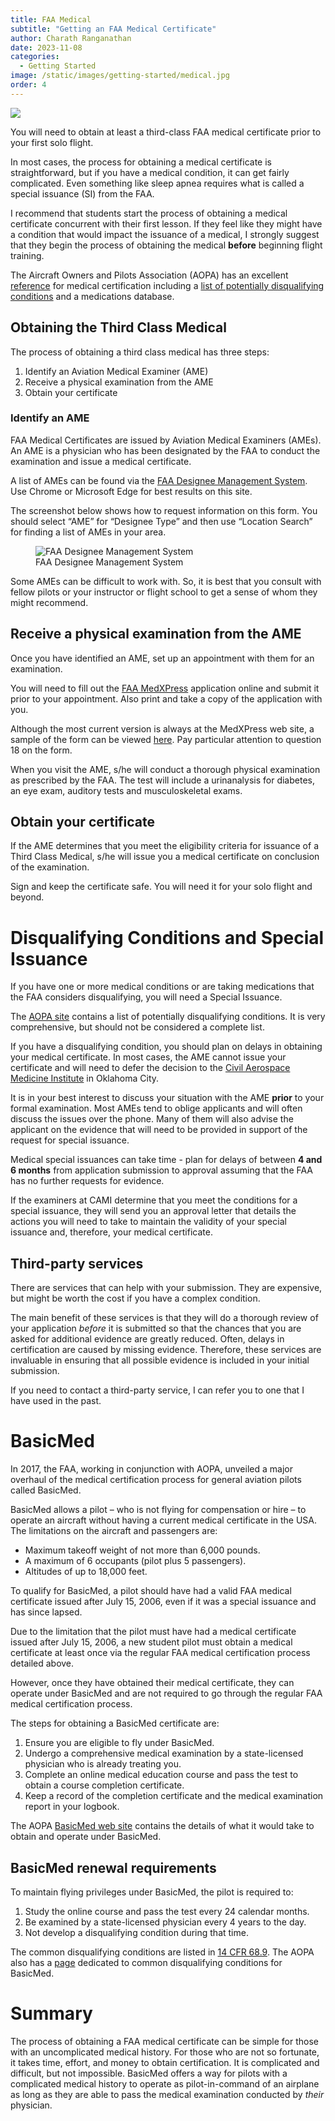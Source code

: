 ```yaml
---
title: FAA Medical
subtitle: "Getting an FAA Medical Certificate"
author: Charath Ranganathan
date: 2023-11-08
categories:
  - Getting Started
image: /static/images/getting-started/medical.jpg
order: 4
---
```


![](/static/images/getting-started/medical.jpg)

You will need to obtain at least a third-class FAA medical certificate prior to your first solo flight.

In most cases, the process for obtaining a medical certificate is straightforward, but if you have a medical condition, it can get fairly complicated. Even something like sleep apnea requires what is called a special issuance (SI) from the FAA.

I recommend that students start the process of obtaining a medical certificate concurrent with their first lesson. If they feel like they might have a condition that would impact the issuance of a medical, I strongly suggest that they begin the process of obtaining the medical **before** beginning flight training.

The Aircraft Owners and Pilots Association (AOPA) has an excellent [reference](https://www.aopa.org/go-fly/medical-resources) for medical certification including a [list of potentially disqualifying conditions](https://www.aopa.org/go-fly/medical-resources/health-conditions) and a medications database.

## Obtaining the Third Class Medical

The process of obtaining a third class medical has three steps:

1. Identify an Aviation Medical Examiner (AME)
2. Receive a physical examination from the AME
3. Obtain your certificate

### Identify an AME

FAA Medical Certificates are issued by Aviation Medical Examiners (AMEs). An AME is a physician who has been designated by the FAA to conduct the examination and issue a medical certificate.

A list of AMEs can be found via the [FAA Designee Management System](https://designee.faa.gov/designeeLocator). Use Chrome or Microsoft Edge for best results on this site.

The screenshot below shows how to request information on this form. You should select "AME" for "Designee Type" and then use "Location Search" for finding a list of AMEs in your area.

![FAA Designee Management System](/static/images/getting-started/medical-dms.png)

::: {.callout-tip}
Some AMEs can be difficult to work with. So, it is best that you consult with fellow pilots or your instructor or flight school to get a sense of whom they might recommend.
:::

## Receive a physical examination from the AME

Once you have identified an AME, set up an appointment with them for an examination.

You will need to fill out the [FAA MedXPress](https://medxpress.faa.gov/) application online and submit it prior to your appointment. Also print and take a copy of the application with you.

Although the most current version is always at the MedXPress web site, a sample of the form can be viewed [here](https://www.aopa.org/-/media/Files/AOPA/Home/Pilot-Resources/Forms/8500-8.pdf). Pay particular attention to question 18 on the form.

When you visit the AME, s/he will conduct a thorough physical examination as prescribed by the FAA. The test will include a urinanalysis for diabetes, an eye exam, auditory tests and musculoskeletal exams.

## Obtain your certificate

If the AME determines that you meet the eligibility criteria for issuance of a Third Class Medical, s/he will issue you a medical certificate on conclusion of the examination.

Sign and keep the certificate safe. You will need it for your solo flight and beyond.

# Disqualifying Conditions and Special Issuance

If you have one or more medical conditions or are taking medications that the FAA considers disqualifying, you will need a Special Issuance.

The [AOPA site](https://www.aopa.org/go-fly/medical-resources/health-conditions) contains a list of potentially disqualifying conditions. It is very comprehensive, but should not be considered a complete list.

If you have a disqualifying condition, you should plan on delays in obtaining your medical certificate. In most cases, the AME cannot issue your certificate and will need to defer the decision to the [Civil Aerospace Medicine Institute](https://www.faa.gov/about/office_org/headquarters_offices/avs/offices/aam/cami) in Oklahoma City.

It is in your best interest to discuss your situation with the AME **prior** to your formal examination. Most AMEs tend to oblige applicants and will often discuss the issues over the phone. Many of them will also advise the applicant on the evidence that will need to be provided in support of the request for special issuance.

::: {.callout-important}
Medical special issuances can take time - plan for delays of between **4 and 6 months** from application submission to approval assuming that the FAA has no further requests for evidence. 
:::

If the examiners at CAMI determine that you meet the conditions for a special issuance, they will send you an approval letter that details the actions you will need to take to maintain the validity of your special issuance and, therefore, your medical certificate.

## Third-party services
There are services that can help with your submission. They are expensive, but might be worth the cost if you have a complex condition. 

The main benefit of these services is that they will do a thorough review of your application _before_ it is submitted so that the chances that you are asked for additional evidence are greatly reduced. Often, delays in certification are caused by missing evidence. Therefore, these services are invaluable in ensuring that all possible evidence is included in your initial submission.

If you need to contact a third-party service, I can refer you to one that I have used in the past.

# BasicMed

In 2017, the FAA, working in conjunction with AOPA, unveiled a major overhaul of the medical certification process for general aviation pilots called BasicMed.

BasicMed allows a pilot -- who is not flying for compensation or hire -- to operate an aircraft without having a current medical certificate in the USA. The limitations on the aircraft and passengers are:

* Maximum takeoff weight of not more than 6,000 pounds.
* A maximum of 6 occupants (pilot plus 5 passengers).
* Altitudes of up to 18,000 feet.

To qualify for BasicMed, a pilot should have had a valid FAA medical certificate issued after July 15, 2006, even if it was a special issuance and has since lapsed.

::: {.callout-important}
Due to the limitation that the pilot must have had a medical certificate issued after July 15, 2006, a new student pilot must obtain a medical certificate at least once via the regular FAA medical certification process detailed above.

However, once they have obtained their medical certificate, they can operate under BasicMed and are not required to go through the regular FAA medical certification process. 
:::

The steps for obtaining a BasicMed certificate are:

1. Ensure you are eligible to fly under BasicMed.
2. Undergo a comprehensive medical examination by a state-licensed physician who is already treating you.
3. Complete an online medical education course and pass the test to obtain a course completion certificate.
4. Keep a record of the completion certificate and the medical examination report in your logbook.

The AOPA [BasicMed web site](https://www.aopa.org/advocacy/pilots/medical/basicmed) contains the details of what it would take to obtain and operate under BasicMed.

## BasicMed renewal requirements

To maintain flying privileges under BasicMed, the pilot is required to:

1. Study the online course and pass the test every 24 calendar months.
2. Be examined by a state-licensed physician every 4 years to the day.
3. Not develop a disqualifying condition during that time.

The common disqualifying conditions are listed in [14 CFR 68.9](https://www.law.cornell.edu/cfr/text/14/68.9). The AOPA also has a [page](https://www.aopa.org/advocacy/pilots/medical/basicmed/basicmedcommondisqualifications) dedicated to common disqualifying conditions for BasicMed.

# Summary

The process of obtaining a FAA medical certificate can be simple for those with an uncomplicated medical history. For those who are not so fortunate, it takes time, effort, and money to obtain certification. It is complicated and difficult, but not impossible. BasicMed offers a way for pilots with a complicated medical history to operate as pilot-in-command of an airplane as long as they are able to pass the medical examination conducted by _their_ physician.


